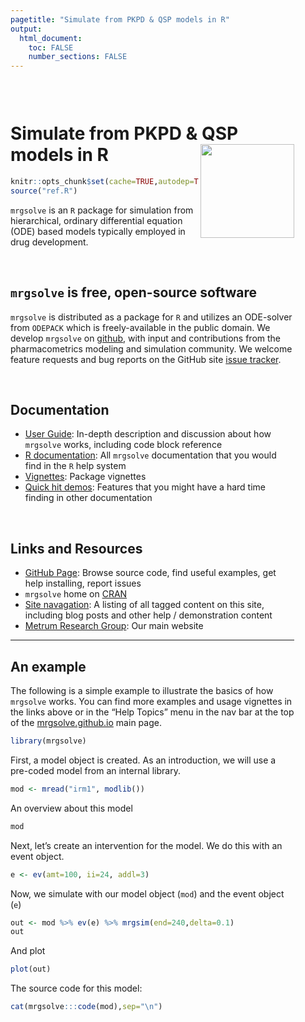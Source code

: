 ```yaml
---
pagetitle: "Simulate from PKPD & QSP models in R"
output: 
  html_document:
    toc: FALSE
    number_sections: FALSE
---
```


<style type="text/css">
.title {
  display: none;
}

#getting-started img {
  margin-right: 10px;
}

</style>

<div class="row" style="padding-top: 30px; width: 90%">
<!--div class="col-sm-6"-->



# <font class=mrgg>Simulate from PKPD & QSP models in R</font> <img src="images/mrgsolve_hex.png" align="right" width="150px"></img>

```r
knitr::opts_chunk$set(cache=TRUE,autodep=TRUE,message=FALSE,fig.align="center")
source("ref.R")
```



<!-- [![CRAN](http://www.r-pkg.org/badges/version/mrgsolve)](https://cran.r-project.org/package=mrgsolve) [![License](http://img.shields.io/badge/license-GPL%20%28%3E=%202%29-brightgreen.svg?style=flat)](http://www.gnu.org/licenses/gpl-2.0.html) [![questions](https://img.shields.io/badge/ask_for-Help-brightgreen.svg)](https://github.com/metrumresearchgroup/mrgsolve/issues) [![Metrumrg](https://img.shields.io/badge/contact-MetrumRG-brightgreen.svg)](http://metrumrg.com) -->

`mrgsolve` is an `R` package for simulation from hierarchical, ordinary 
differential equation (ODE) based models typically employed in drug development.

<br>

## `mrgsolve` is free, open-source software
`mrgsolve` is distributed as a package for `R` and utilizes an ODE-solver from 
`ODEPACK` which is freely-available in the public domain.  We develop `mrgsolve` 
on [github](http://www.github.com/metrumresearchgroup/mrgsolve), with input and 
contributions from the pharmacometrics modeling and simulation community.  We 
welcome feature requests and bug reports on the GitHub site [issue tracker](http://www.github.com/metrumresearchgroup/mrgsolve/issues). 

<br>

## Documentation
* [User Guide](http://mrgsolve.github.io/user_guide): In-depth description and 
  discussion about how `mrgsolve` works, including code block reference
* [R documentation](http://mrgsolve.github.io/docs): All `mrgsolve` documentation 
  that you would find in the `R` help system
* [Vignettes](http://mrgsolve.github.io/vignettes): Package vignettes
* [Quick hit demos](`r .ref$quick`): Features that you might have a hard time 
  finding in other documentation

<br>

## Links and Resources
* [GitHub Page](http://www.github.com/metrumresearchgroup/mrgsolve): Browse 
  source code, find useful examples, get help installing, report issues
* `mrgsolve` home on [CRAN](https://CRAN.R-project.org/package=mrgsolve)
* [Site navagation](/tax/): A listing of all tagged content on this site, 
  including blog posts and other help / demonstration content
* [Metrum Research Group](http://metrumrg.com): Our main website

<hr>

## An example

The following is a simple example to illustrate the basics of how `mrgsolve` 
works.  You can find more examples and usage vignettes in the links above or in 
the "Help Topics" menu in the nav bar at the top of the [mrgsolve.github.io](https://mrgsolve.github.io) main page.



```r
library(mrgsolve)
```


First, a model object is created.  As an introduction, we will use a pre-coded model 
from an internal library.
```r
mod <- mread("irm1", modlib())
```

An overview about this model
```r
mod
```

Next, let's create an intervention for the model.  We do this with an event object.
```r
e <- ev(amt=100, ii=24, addl=3)
```

Now, we simulate with our model object (`mod`) and the event object (`e`)
```r
out <- mod %>% ev(e) %>% mrgsim(end=240,delta=0.1)
out
```

And plot
```r
plot(out)  
```


The source code for this model:
```r
cat(mrgsolve:::code(mod),sep="\n")
```

</div>

